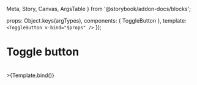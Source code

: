   Meta,
  Story,
  Canvas,
  ArgsTable
} from '@storybook/addon-docs/blocks';

<Meta title="MDX/ToggleButton" component={ToggleButton} />

<!-- <ArgsTable of={ToggleButton} /> -->

  props: Object.keys(argTypes),
  components: { ToggleButton },
  template: `<ToggleButton v-bind="$props" />`
});

# Toggle button

<br />

<Canvas>
  <Story
    name="toggle-button"
    args={{
      label: 'ToggleButton'
    }}
  >
    >{Template.bind()}
  </Story>
</Canvas>
